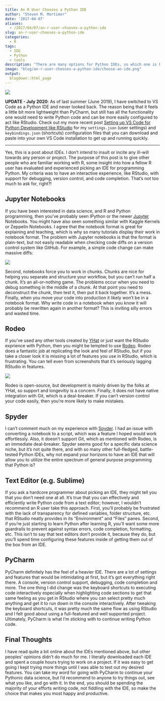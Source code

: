 ```yaml
---
title: An R User Chooses a Python IDE
author: "Steven M. Mortimer"
date: '2017-04-07'
aliases: 
  - /2017/04/07/an-r-user-chooses-a-python-ide
slug: an-r-user-chooses-a-python-ide
categories:
  - R
tags:
  - IDE
  - Python
  - tools
description: "There are many options for Python IDEs, so which one is best for R users starting to use Python for the first time?"
image: "blog/an-r-user-chooses-a-python-ide/choose-an-ide.png"
output:
  blogdown::html_page
---
```


![](/blog/an-r-user-chooses-a-python-ide/choose-an-ide.png)

**UPDATE - July 2020**: As of last summer (June 2019), I have switched to VS
Code as a Python IDE and never looked back. The reason being that it feels a
little bit more lightweight than PyCharm, but still has all the functionality
one would need to write Python code and can be more easily configured to act
like RStudio. Check out my more recent post <a target="_blank"
href="https://stevenmortimer.com/setting-up-vs-code-for-python-development-like-rstudio/">Setting up VS Code for Python Development like RStudio</a> for my `settings.json` (user settings) and
`keybindings.json` (shortcuts) configuration files that you can download and paste
into your own VS Code installation to get up and running quickly.

----

Yes, this is a post about IDEs. I don't intend to insult or incite any ill-will 
towards any person or project. The purpose of this post is to give other people 
who are familiar working with R, some insight into how a fellow R user has evaluated 
and experienced picking an IDE for programming Python. My criteria was to have an 
interactive experience, like RStudio, with support for debugging, version control, 
and code completion. That's not too much to ask for, right?!

## Jupyter Notebooks

If you have been interested in data science, and R and Python programming, then 
you've probably seen IPython or the newer 
<a href="http://jupyter.org" target="_blank">Jupyter</a> Notebooks. You might have also seen 
something similar with Kaggle Kernels or Zeppelin Notebooks. I agree that the notebook 
format is great for explaining and teaching, which is why so many tutorials display 
their work in notebook format. The problem with Jupyter notebooks is that the format 
is plain-text, but not easily readable when checking code diffs on a version control 
system like GitHub. For example, a simple code change can make massive diffs: 

![](/blog/an-r-user-chooses-a-python-ide/jupyter-commit-diff.png)

Second, notebooks force you to work in chunks. Chunks are nice for helping you 
separate and structure your workflow, but you can't run half a chunk. It's an 
all-or-nothing game. The problems occur when you need to debug something in the middle 
of a chunk. At that point you need to deconstruct the chunk, then test it, then put it back together. 
It's a mess. Finally, when you move your code into production it likely won't be in a 
notebook format. Why write code in a notebook when you know it will probably be 
rewritten again in another format? This is inviting silly errors and wasted time.

## Rodeo

If you've used any other tools created by <a href="https://www.yhat.com" target="_blank">YHat</a> 
or just want the RStudio exprience with Python, then you might be tempted to use 
<a href="https://www.yhat.com/products/rodeo" target="_blank">Rodeo</a>. Rodeo 
does a fantastic job at replicating the look and feel of RStudio, but if you take a 
closer look it is missing a lot of features you use in RStudio, which is frustrating. 
You can tell even from screenshots that it's seriously lagging RStudio in features.

![](/blog/an-r-user-chooses-a-python-ide/rodeo-ide-screenshot.png)

Rodeo is open-source, but development is mainly driven by the folks at YHat, so 
support and longevitiy is a concern. Finally, it does not have native integration with 
Git, which is a deal-breaker. If you can't version control your code easily, then you're 
more likely to make mistakes.

## Spyder

I can't comment much on my experience with 
<a href="https://pythonhosted.org/spyder/" target="_blank">Spyder</a>. 
I had an issue with converting a notebook to a script, which was a feature I 
hoped would work effortlessly. Also, it doesn't support Git, which as mentioned with 
Rodeo, is an immediate deal-breaker. Spyder seems good for a specific data science 
niche, but it's not quite there, and with so many other full-fledged, battle-tested 
Python IDEs, why not expand your horizons to have an IDE that will allow you to 
utilize the entire spectrum of general purpose programming that Python is?

## Text Editor (e.g. Sublime)

If you ask a hardcore programmer about picking an IDE, they might tell you that 
you don't need one at all. It's true that you can effectively and efficiently write 
Python code from a text editor; however, I wouldn't recommend an R user take this 
approach. First, you'll probably be frustrated with the lack of transparency for 
defined variables, folder structure, etc. that RStudio neatly provides in its 
"Environment" and "Files" panes. Second, if you're just starting to learn Python 
after learning R, you'll want some more guardrails to prevent against syntax errors, 
code completion, formatting, etc. This isn't to say that text editors don't provide it, 
because they do, but you'll spend time configuring these features inside of getting them 
out of the box from an IDE.

## PyCharm

PyCharm definitely has the feel of a heavier IDE. There are a lot of settings 
and features that would be intimidating at first, but it's got everything right 
there. A console, version control support, debugging, code completion and more. The 
one thing I did change was the keyboard shortcuts to executing code interactively 
especially when highlighting code sections to get that same feeling as you get in 
RStudio where you can select pretty much anything and get it to run down in the 
console interactively. After tweaking the keyboard shortcuts, it was pretty much the same 
flow as using RStudio and I felt good about using a full-featured and well supported 
project. Ultimately, PyCharm is what I'm sticking with to continue writing Python code.

## Final Thoughts

I have read quite a bit online about the IDEs mentioned above, but other peoples' 
opinions didn't do much for me. I literally downloaded each IDE and spent a couple 
hours trying to work on a project. If it was easy to get going I kept trying more 
things until I was able to test out my desired features. You can take my word 
for going with PyCharm to continue your Pythonic data science, but I'd recommend 
to anyone to try things out, see what you like, and go with it. In the end, you should 
be spending the majority of your efforts writing code, not fiddling with the IDE, 
so make the choice that makes you most happy and productive.
